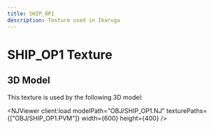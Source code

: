 ```yaml
---
title: SHIP_OP1
description: Texture used in Ikaruga
---
```



# SHIP_OP1 Texture

<PVMViewer
  client:load
  filePath="OBJ/SHIP_OP1.PVM"
/>


## 3D Model

This texture is used by the following 3D model:

<NJViewer
  client:load
  modelPath="OBJ/SHIP_OP1.NJ"
  texturePaths={["OBJ/SHIP_OP1.PVM"]}
  width={600}
  height={400}
/>
